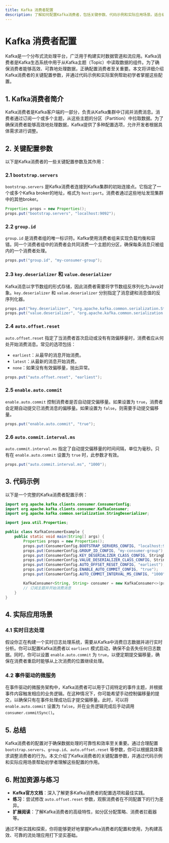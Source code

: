 ```yaml
---
title: Kafka 消费者配置
description: 了解如何配置Kafka消费者，包括关键参数、代码示例和实际应用场景。适合初学者掌握Kafka消费者的基本配置方法。
---
```


# Kafka 消费者配置

Kafka是一个分布式流处理平台，广泛用于构建实时数据管道和流应用。Kafka消费者是Kafka生态系统中用于从Kafka主题（Topic）中读取数据的组件。为了确保消费者能够高效、可靠地处理数据，正确配置消费者至关重要。本文将详细介绍Kafka消费者的关键配置参数，并通过代码示例和实际案例帮助初学者掌握这些配置。

## 1. Kafka消费者简介

Kafka消费者是Kafka客户端的一部分，负责从Kafka集群中订阅并消费消息。消费者通过订阅一个或多个主题，从这些主题的分区（Partition）中拉取数据。为了确保消费者能够高效地处理数据，Kafka提供了多种配置选项，允许开发者根据具体需求进行调整。

## 2. 关键配置参数

以下是Kafka消费者的一些关键配置参数及其作用：

### 2.1 `bootstrap.servers`

`bootstrap.servers` 是Kafka消费者连接到Kafka集群的初始连接点。它指定了一个或多个Kafka broker的地址，格式为 `host:port`。消费者通过这些地址发现集群中的其他broker。

```java
Properties props = new Properties();
props.put("bootstrap.servers", "localhost:9092");
```

### 2.2 `group.id`

`group.id` 是消费者组的唯一标识符。Kafka使用消费者组来实现负载均衡和容错。同一个消费者组中的消费者会共同消费一个主题的分区，确保每条消息只被组内的一个消费者处理。

```java
props.put("group.id", "my-consumer-group");
```

### 2.3 `key.deserializer` 和 `value.deserializer`

Kafka消息以字节数组的形式存储，因此消费者需要将字节数组反序列化为Java对象。`key.deserializer` 和 `value.deserializer` 分别指定了消息键和消息值的反序列化器。

```java
props.put("key.deserializer", "org.apache.kafka.common.serialization.StringDeserializer");
props.put("value.deserializer", "org.apache.kafka.common.serialization.StringDeserializer");
```

### 2.4 `auto.offset.reset`

`auto.offset.reset` 指定了当消费者首次启动或没有有效偏移量时，消费者应从何处开始消费消息。常见的选项包括：

- `earliest`：从最早的消息开始消费。
- `latest`：从最新的消息开始消费。
- `none`：如果没有有效偏移量，抛出异常。

```java
props.put("auto.offset.reset", "earliest");
```

### 2.5 `enable.auto.commit`

`enable.auto.commit` 控制消费者是否自动提交偏移量。如果设置为 `true`，消费者会定期自动提交已消费消息的偏移量。如果设置为 `false`，则需要手动提交偏移量。

```java
props.put("enable.auto.commit", "true");
```

### 2.6 `auto.commit.interval.ms`

`auto.commit.interval.ms` 指定了自动提交偏移量的时间间隔，单位为毫秒。只有在 `enable.auto.commit` 设置为 `true` 时，此参数才有效。

```java
props.put("auto.commit.interval.ms", "1000");
```

## 3. 代码示例

以下是一个完整的Kafka消费者配置示例：

```java
import org.apache.kafka.clients.consumer.ConsumerConfig;
import org.apache.kafka.clients.consumer.KafkaConsumer;
import org.apache.kafka.common.serialization.StringDeserializer;

import java.util.Properties;

public class KafkaConsumerExample {
    public static void main(String[] args) {
        Properties props = new Properties();
        props.put(ConsumerConfig.BOOTSTRAP_SERVERS_CONFIG, "localhost:9092");
        props.put(ConsumerConfig.GROUP_ID_CONFIG, "my-consumer-group");
        props.put(ConsumerConfig.KEY_DESERIALIZER_CLASS_CONFIG, StringDeserializer.class.getName());
        props.put(ConsumerConfig.VALUE_DESERIALIZER_CLASS_CONFIG, StringDeserializer.class.getName());
        props.put(ConsumerConfig.AUTO_OFFSET_RESET_CONFIG, "earliest");
        props.put(ConsumerConfig.ENABLE_AUTO_COMMIT_CONFIG, "true");
        props.put(ConsumerConfig.AUTO_COMMIT_INTERVAL_MS_CONFIG, "1000");

        KafkaConsumer<String, String> consumer = new KafkaConsumer<>(props);
        // 订阅主题并开始消费消息
    }
}
```

## 4. 实际应用场景

### 4.1 实时日志处理

假设你正在构建一个实时日志处理系统，需要从Kafka中消费日志数据并进行实时分析。你可以配置Kafka消费者以 `earliest` 模式启动，确保不会丢失任何日志数据。同时，你可以设置 `enable.auto.commit` 为 `true`，以便定期提交偏移量，确保在消费者重启时能够从上次消费的位置继续处理。

### 4.2 事件驱动的微服务

在事件驱动的微服务架构中，Kafka消费者可以用于订阅特定的事件主题，并根据事件内容触发相应的业务逻辑。在这种情况下，你可能希望手动控制偏移量的提交，以确保只有在事件处理成功后才提交偏移量。此时，可以将 `enable.auto.commit` 设置为 `false`，并在业务逻辑完成后手动调用 `consumer.commitSync()`。

## 5. 总结

Kafka消费者的配置对于确保数据处理的可靠性和效率至关重要。通过合理配置 `bootstrap.servers`、`group.id`、`auto.offset.reset` 等参数，你可以根据具体需求调整消费者的行为。本文介绍了Kafka消费者的关键配置参数，并通过代码示例和实际应用场景帮助初学者理解这些配置的作用。

## 6. 附加资源与练习

- **Kafka官方文档**：深入了解更多Kafka消费者的配置选项和最佳实践。
- **练习**：尝试修改 `auto.offset.reset` 参数，观察消费者在不同配置下的行为差异。
- **扩展阅读**：了解Kafka消费者的高级特性，如分区分配策略、消费者拦截器等。

通过不断实践和探索，你将能够更好地掌握Kafka消费者的配置和使用，为构建高效、可靠的流处理应用打下坚实基础。